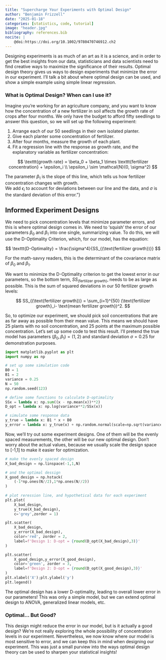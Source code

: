 ```yaml
---
title: "Supercharge Your Experiments with Optimal Design"
author: "Benjamin Frizzell"
date: "2025-01-18"
categories: [statistics, code, tutorial]
image: "header.jpg"
bibliography: references.bib
nocite: |
    @doi:https://doi.org/10.1002/9780470746912.ch2
---
```


Designing experiments is as much of an art as it is a science, and in order to get the best insights from our data, 
statisticians and data scientists need to find creative ways to maximize the significance of their results. 
Optimal design theory gives us ways to design experiments that minimize the error in our experiment. 
I’ll talk a bit about where optimal design can be used, and show a simple example using simple linear regression. 


### What is Optimal Design? When can I use it?

Imagine you’re working for an agriculture company, 
and you want to know how the concentration of a new fertilizer in soil affects the growth rate of crops after four months.
We only have the budget to afford fifty seedlings to answer this question, so we will set up the following experiment:

1. Arrange each of our 50 seedlings in their own isolated planter.
2. Give each planter some concentration of fertilizer.
3. After four months, measure the growth of each plant.
4. Fit a regression line with the response as growth rate, and the explanatory variable as fertilizer concentration:

$$
\texttt{growth rate} = \beta_0 + \beta_1 \times \texttt{fertilizer concentration} + \epsilon_i \\
\epsilon_i \sim \mathcal{N}(0, \sigma^2)
$$

The parameter $\beta_1$ is the slope of this line, which tells us how fertilizer concentration changes with growth.  
We add $\epsilon_i$ to account for deviations between our line and the data, and $\sigma$ is the standard deviation of this error."}

## Informed Experiment Designs

We need to pick concentration levels that minimize parameter errors, and this is where optimal design comes in. 
We need to 'squish' the error of our parameters $\beta_0$ and $\beta_1$ into one single, summarizing value. 
To do this, we will use the D-Optimality Criterion, which, for our model, has the equation:

$$
\texttt{D-Optimality} = \frac{\sigma^4}{SS_{(\text{fertilizer growth})}}
$$

For the math-savvy readers, this is the determinant of the 
covariance matrix of $\beta_0$ and $\beta_1$.
 
We want to minimize the D-Optimality criterion to get the lowest error in our parameters, 
so the bottom term, $SS_{(\text{fertilizer growth})}$, needs to be as large as possible.
This is the sum of squared deviations in our 50 fertilizer growth levels: 

$$
SS_{(\text{fertilizer growth})} = \sum_{i=1}^{50} (\text{fertilizer growth}_i- \text{mean fertilizer growth})^2. 
$$

So, to optimize our experiment, we should pick soil concentrations that are as far away as possible from their mean value. 
This means we should have 25 plants with no soil concentration, and 25 points at the maximum possible concentration. 
Let’s set up some code to test this result. 
I'll pretend the true model has parameters $(\beta_0,\beta_1) = (1,2)$
and standard deviation $\sigma = 0.25$ for demonstration purposes.

```python
import matplotlib.pyplot as plt
import numpy as np

# set up some simulation code
B0 = 1
B1 = 2
variance = 0.25
N = 50
np.random.seed(123)

# define some functions to calculate D-optimality
SSx = lambda x: np.sum((x - np.mean(x))**2)           
D_opt = lambda x: np.log(variance**2/SSx(x))

# simulate some response data
y_true = lambda x: B1 * x + B0
y_error = lambda x: y_true(x) + np.random.normal(scale=np.sqrt(variance),size=N)
```

Now, we'll try out some experiment designs. One of them will be the evenly spaced measurements, the other will
be our new optimal design. Don't worry about the actual values, because we usually scale the design space to [-1,1]
to make it easier for optimization.

```python
# make the evenly spaced design
X_bad_design = np.linspace(-1,1,N)     

# and the optimal dessign
X_good_design = np.hstack(
    (-1*np.ones(N//2),1*np.ones(N//2))
)  
    
# plot reression line, and hypothetical data for each experiment
plt.plot(
    X_bad_design,
    y_true(X_bad_design),
    c='grey',zorder = 1)    

plt.scatter(
    X_bad_design,
    y_error(X_bad_design),                         
    color='red', zorder = 2,
    label=f'Design 1: D-opt = {round(D_opt(X_bad_design),3)}'
)  

plt.scatter(
    X_good_design,y_error(X_good_design),
    color='green', zorder = 3,
    label=f'Design 2: D-opt = {round(D_opt(X_good_design),3)}'
)
plt.xlabel('X');plt.ylabel('y')
plt.legend()
```

The optimal design has a lower D-optimality, leading to overall lower error in our parameters!
This was only a simple model, but we can extend optimal design to ANOVA, generalized linear models, etc.

### Optimal... But Good?

This design might reduce the error in our model, but is it actually a good design? 
We’re not really exploring the whole possibility of concentration levels in our experiment.
Nevertheless, we now know where our model is most sensitive to error, 
and we can keep this in mind when designing our experiment.
This was just a small purview into the ways optimal design theory can be used to
sharpen your statistical insights! 

